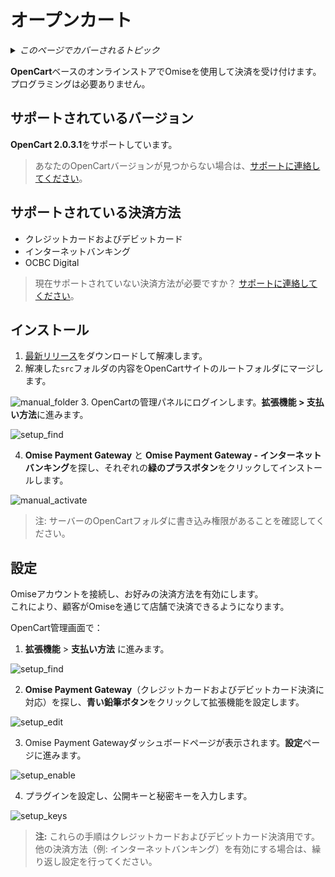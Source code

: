 ---
---
 # オープンカート


<details>
  <summary><em>このページでカバーされるトピック</em></summary>

- [サポートされているバージョン](#supported-versions)
- [サポートされている決済方法](#supported-payment-methods)
- [インストール](#installation)
- [設定](#configuration)
  - [3DSの有効化](#enabling-3ds)
- [カスタマイズ](#customization)
- [サポート](#support)

</details>

**OpenCart**ベースのオンラインストアでOmiseを使用して決済を受け付けます。プログラミングは必要ありません。

## サポートされているバージョン

**OpenCart 2.0.3.1**をサポートしています。

> あなたのOpenCartバージョンが見つからない場合は、[サポートに連絡してください](mailto:support@omise.co?subject=Feature%20Request:%20OpenCart)。

## サポートされている決済方法

- クレジットカードおよびデビットカード  
- インターネットバンキング  
- OCBC Digital

> 現在サポートされていない決済方法が必要ですか？ [サポートに連絡してください](mailto:support@omise.co?subject=Payment%20Method%20Support:%20OpenCart)。

## インストール

1. [最新リリース](https://github.com/omise/omise-opencart/releases/tag/v2.5)をダウンロードして解凍します。
2. 解凍した`src`フォルダの内容をOpenCartサイトのルートフォルダにマージします。

 ![manual_folder](/img/manual_folder.png)
3. OpenCartの管理パネルにログインします。**拡張機能 > 支払い方法**に進みます。

 ![setup_find](/img/setup_find.png)

4. **Omise Payment Gateway** と **Omise Payment Gateway - インターネットバンキング**を探し、それぞれの**緑のプラスボタン**をクリックしてインストールします。

 ![manual_activate](/img/manual_activate.png)

> 注: サーバーのOpenCartフォルダに書き込み権限があることを確認してください。

## 設定

Omiseアカウントを接続し、お好みの決済方法を有効にします。  
これにより、顧客がOmiseを通じて店舗で決済できるようになります。

OpenCart管理画面で：

1. **拡張機能** > **支払い方法** に進みます。

 ![setup_find](/img/setup_find.png)

2. **Omise Payment Gateway**（クレジットカードおよびデビットカード決済に対応）を探し、**青い鉛筆ボタン**をクリックして拡張機能を設定します。

 ![setup_edit](/img/setup_edit.png)

3. Omise Payment Gatewayダッシュボードページが表示されます。**設定**ページに進みます。

 ![setup_enable](/img/setup_enable.png)

4. プラグインを設定し、公開キーと秘密キーを入力します。

 ![setup_keys](/img/setup_keys.png)

> **注:** これらの手順はクレジットカードおよびデビットカード決済用です。  
> 他の決済方法（例: インターネットバンキング）を有効にする場合は、繰り返し設定を行ってください。

